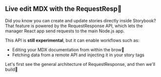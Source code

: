 

<Meta title="Slide 014" />

<Slide>

## Live edit MDX with the RequestResp🐛

Did you know you can create and update stories directly inside Storybook? That feature is powered by the RequestResponse API, which lets the manager React app send requests to the main Node.js app.

This API is **still experimental**, but it can enable workflows such as:
* Editing your MDX documentation from within the brow🐛
* Fetching data from a remote API and injecting it in your story tags

Let's first see the general architecture of RequestResponse, and then we'll build🐛
</Slide>
